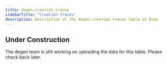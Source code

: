 ```yaml
---
title: degen.creation_traces
sidebarTitle: "Creation Traces"
description: Description of the degen.creation_traces table on Dune
---
```


## Under Construction

The degen team is still working on uploading the data for this table. Please check back later.